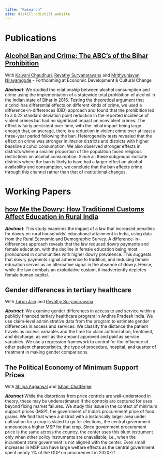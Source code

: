 ```yaml
---
title: "Research"
site: distill::distill_website
---
```

# Publications

## [Alcohol Ban and Crime: The ABC's of the Bihar Prohibition](files/EDCC-alcoholban-ms.pdf){target="_blank"}

With [Kalyani Chaudhuri](https://economics.ucdavis.edu/people/kalyanic){target="_blank"}, [Revathy Suryanarayana](https://revathy-suryanarayana.github.io/){target="_blank"} and [Mrithyunjayan Nilayamgode](https://economics.virginia.edu/people/profile/mn4yk){target="_blank"} - Forthcoming at Economic Development \& Cultural Change

***Abstract***: We studied the relationship between alcohol consumption and crime using the implementation of a statewide total prohibition of alcohol in the Indian state of Bihar in 2016. Testing the theoretical argument that alcohol has differential effects on different kinds of crime, we used a difference-in-differences (DiD) approach and found that the prohibition led to a 0.22 standard deviation point reduction in the reported incidence of violent crimes but had no significant impact on nonviolent crimes. The effect is fairly persistent over time, with the initial impact being large enough that, on average, there is a reduction in violent crime over at least a three-year period following the ban. Heterogeneity tests revealed that the effect on crime was stronger in interior districts and districts with higher baseline alcohol consumption. We also observed stronger effects in districts where a smaller proportion of the population faced religious restrictions on alcohol consumption. Since all these subgroups indicate districts where the ban is likely to have had a larger effect on alcohol availability and consumption, we conclude that the ban affects crime through this channel rather than that of institutional changes.


# Working Papers

## [how Me the Dowry: How Traditional Customs Affect Education in Rural India](files/Dowry_and_Education.pdf){target="_blank"}

***Abstract***: This study examines the impact of a law that increased penalties for dowry on rural households' educational attainment in India, using data from the Rural Economic and Demographic Survey. A difference-in-differences approach reveals that the law reduced dowry payments and female education, with the decline in female education being most pronounced in communities with higher dowry prevalence. This suggests that dowry payments signal adherence to tradition, and reducing female education serves as an alternative signal in the absence of dowry. Hence, while the law combats an exploitative custom, it inadvertently depletes female human capital.



## Gender differences in tertiary healthcare

With [Tarun Jain](https://sites.google.com/virginia.edu/tarunjain/home?authuser=0){target="_blank"} and [Revathy Suryanarayana](https://revathy-suryanarayana.github.io/){target="_blank"}

***Abstract***: We examine gender differences in access to and service within a publicly financed tertiary healthcare program in Andhra Pradesh India. We use claim-level administrative data from the program to estimate gender differences in access and services. We classify the distance the patient travels as access variables and the time for claim authorization, treatment, and discharge, as well as the amount approved and paid as service variables. We use a regression framework to control for the influence of other patient characteristics, the type of procedure, hospital, and quarter of treatment in making gender comparisons.

## The Political Economy of Minimum Support Prices

With [Shilpa Aggarwal](https://aggarwalshilpa.wixsite.com/home) and [Ishani Chatterjee](https://economics.ucsd.edu/graduate-program/about/grad-profiles/cohort%202019/Chatterjee-ishani.html)

***Abstract***:While the distortions from price controls are well-understood in theory, these may be underestimated if the controls are captured for uses beyond fixing market failures. We study this issue in the context of minimum support prices (MSP), the government of India's procurement price of food grains. We find that when a district with a historically larger area under cultivation for a crop is slated to go for elections, the central government announces a higher MSP for that crop. Since government procurement price is the same across the country, the center uses this blunt instrument only when other policy instruments are unavailable, i.e., when the incumbent state government is not aligned with the center. Even small increases in MSP can have large welfare effects as the central government spent nearly 1\% of the GDP on procurement in 2020-21.

